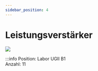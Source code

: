 ```yaml
---
sidebar_position: 4
---
```


# Leistungsverstärker


[![](/image/Labore/B1/Laborplatten/leybold/Leybold_73413_Leistungsverstaerker_min.webp)](/image/Labore/B1/Laborplatten/leybold/Leybold_73413_Leistungsverstaerker.webp)


:::info
Position:   Labor UGII B1\
Anzahl: 11